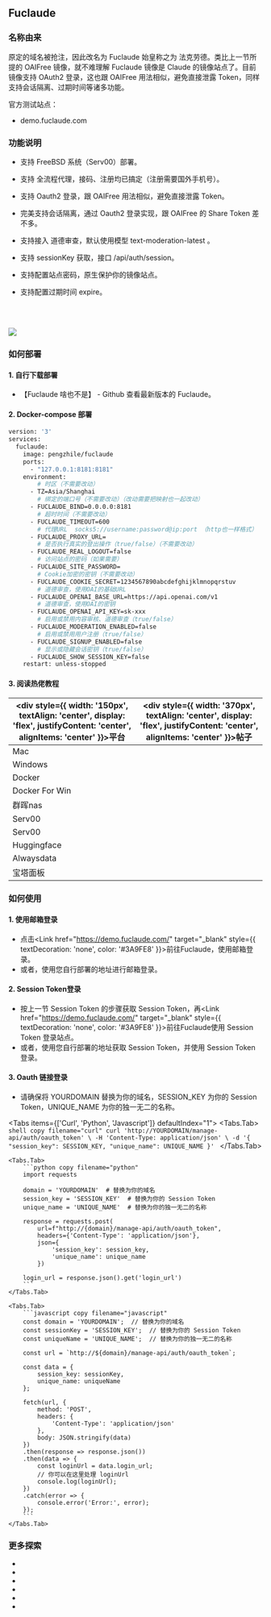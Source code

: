 
## Fuclaude

### 名称由来
原定的域名被抢注，因此改名为 Fuclaude 始皇称之为 法克劳德。类比上一节所提的 OAIFree 镜像，就不难理解 Fuclaude 镜像是 Claude 的镜像站点了。目前镜像支持 OAuth2 登录，这也跟 OAIFree 用法相似，避免直接泄露 Token，同样支持会话隔离、过期时间等诸多功能。

官方测试站点：

- <Link href="https://demo.fuclaude.com/" target="_blank" style={{ textDecoration: 'none', color: '#3A9FE8' }}>demo.fuclaude.com</Link>

### 功能说明

- 支持 FreeBSD 系统（Serv00）部署。

- 支持 全流程代理，接码、注册均已搞定（注册需要国外手机号）。

- 支持 Oauth2 登录，跟 OAIFree 用法相似，避免直接泄露 Token。

- 完美支持会话隔离，通过 Oauth2 登录实现，跟 OAIFree 的 Share Token 差不多。

- 支持接入 道德审查，默认使用模型 text-moderation-latest 。

- 支持 sessionKey 获取，接口 /api/auth/session。

- 支持配置站点密码，原生保护你的镜像站点。

- 支持配置过期时间 expire。

<br></br>

<Image src="/fuclaude.png" width={1206} height={708} />

### 如何部署

#### 1. 自行下载部署

- <Link href="https://github.com/wozulong/fuclaude/releases" target="_blank" style={{ textDecoration: 'none', color: '#3A9FE8' }}>【Fuclaude 啥也不是】 - Github</Link> 查看最新版本的 Fuclaude。

#### 2. Docker-compose 部署

```dockerfile copy filename="Dockerfile"
version: '3'
services:
  fuclaude:
    image: pengzhile/fuclaude
    ports:
      - "127.0.0.1:8181:8181"
    environment:
        # 时区（不需要改动）
      - TZ=Asia/Shanghai
        # 绑定的端口号（不需要改动）（改动需要把映射也一起改动）
      - FUCLAUDE_BIND=0.0.0.0:8181
        # 超时时间（不需要改动）
      - FUCLAUDE_TIMEOUT=600
        # 代理URL  socks5://username:password@ip:port （http也一样格式）
      - FUCLAUDE_PROXY_URL=
        # 是否执行真实的登出操作（true/false）（不需要改动）
      - FUCLAUDE_REAL_LOGOUT=false
        # 访问站点的密码（如果需要）
      - FUCLAUDE_SITE_PASSWORD=
        # Cookie加密的密钥（不需要改动）
      - FUCLAUDE_COOKIE_SECRET=1234567890abcdefghijklmnopqrstuv
        # 道德审查，使用OAI的基础URL
      - FUCLAUDE_OPENAI_BASE_URL=https://api.openai.com/v1
        # 道德审查，使用OAI的密钥
      - FUCLAUDE_OPENAI_API_KEY=sk-xxx
        # 启用或禁用内容审核、道德审查（true/false）
      - FUCLAUDE_MODERATION_ENABLED=false
        # 启用或禁用用户注册（true/false）
      - FUCLAUDE_SIGNUP_ENABLED=false
        # 显示或隐藏会话密钥（true/false）
      - FUCLAUDE_SHOW_SESSION_KEY=false
    restart: unless-stopped
```

#### 3. 阅读热佬教程

|<div style={{ width: '150px', textAlign: 'center', display: 'flex', justifyContent: 'center', alignItems: 'center' }}>平台</div>| <div style={{ width: '370px', textAlign: 'center', display: 'flex', justifyContent: 'center', alignItems: 'center' }}>帖子</div> |
|------|------|
| Mac | <LinuxdoTopicLink linuxdoTopicId="131633"/> |
| Windows | <LinuxdoTopicLink linuxdoTopicId="131968"/> |
| Docker | <LinuxdoTopicLink linuxdoTopicId="131669"/> |
| Docker For Win | <LinuxdoTopicLink linuxdoTopicId="134758"/> |
| 群晖nas | <LinuxdoTopicLink linuxdoTopicId="131820"/> |
| Serv00 | <LinuxdoTopicLink linuxdoTopicId="132575"/> |
| Serv00 | <LinuxdoTopicLink linuxdoTopicId="131799"/> |
| Huggingface | <LinuxdoTopicLink linuxdoTopicId="134344"/> |
| Alwaysdata | <LinuxdoTopicLink linuxdoTopicId="135361"/> |
| 宝塔面板 | <LinuxdoTopicLink linuxdoTopicId="134001"/> |


### 如何使用

#### 1. 使用邮箱登录

- 点击<Link href="https://demo.fuclaude.com/" target="_blank" style={{ textDecoration: 'none', color: '#3A9FE8' }}>前往Fuclaude</Link>，使用邮箱登录。
- 或者，使用您自行部署的地址进行邮箱登录。

#### 2. Session Token登录

- 按上一节 Session Token 的步骤获取 Session Token，再<Link href="https://demo.fuclaude.com/" target="_blank" style={{ textDecoration: 'none', color: '#3A9FE8' }}>前往Fuclaude</Link>使用 Session Token 登录站点。
- 或者，使用您自行部署的地址获取 Session Token，并使用 Session Token 登录。

#### 3. Oauth 链接登录

- 请确保将 YOURDOMAIN 替换为你的域名，SESSION_KEY 为你的 Session Token，UNIQUE_NAME 为你的独一无二的名称。

<Tabs items={['Curl', 'Python', 'Javascript']} defaultIndex="1">
    <Tabs.Tab>
        ```shell copy filename="curl"
        curl 'http://YOURDOMAIN/manage-api/auth/oauth_token' \
        -H 'Content-Type: application/json' \
        -d '{
            "session_key": SESSION_KEY,
            "unique_name": UNIQUE_NAME
        }'
        ```
    </Tabs.Tab>

    <Tabs.Tab>
        ```python copy filename="python"
        import requests

        domain = 'YOURDOMAIN'  # 替换为你的域名
        session_key = 'SESSION_KEY'  # 替换为你的 Session Token
        unique_name = 'UNIQUE_NAME'  # 替换为你的独一无二的名称

        response = requests.post(
            url=f"http://{domain}/manage-api/auth/oauth_token",
            headers={'Content-Type': 'application/json'},
            json={
                'session_key': session_key,
                'unique_name': unique_name
            })

        login_url = response.json().get('login_url')
        ```
    </Tabs.Tab>

    <Tabs.Tab>
        ```javascript copy filename="javascript"
        const domain = 'YOURDOMAIN';  // 替换为你的域名
        const sessionKey = 'SESSION_KEY';  // 替换为你的 Session Token
        const uniqueName = 'UNIQUE_NAME';  // 替换为你的独一无二的名称

        const url = `http://${domain}/manage-api/auth/oauth_token`;

        const data = {
            session_key: sessionKey,
            unique_name: uniqueName
        };

        fetch(url, {
            method: 'POST',
            headers: {
                'Content-Type': 'application/json'
            },
            body: JSON.stringify(data)
        })
        .then(response => response.json())
        .then(data => {
            const loginUrl = data.login_url;
            // 你可以在这里处理 loginUrl
            console.log(loginUrl);
        })
        .catch(error => {
            console.error('Error:', error);
        });
        ```
    </Tabs.Tab>
</Tabs>

### 更多探索
- <LinuxdoTopicLink linuxdoTopicId="131611"/>
- <LinuxdoTopicLink linuxdoTopicId="136358"/>
- <LinuxdoTopicLink linuxdoTopicId="134197"/>
- <LinuxdoTopicLink linuxdoTopicId="155769"/>
- <LinuxdoTopicLink linuxdoTopicId="135785"/>
- <LinuxdoTopicLink linuxdoTopicId="162623"/>
